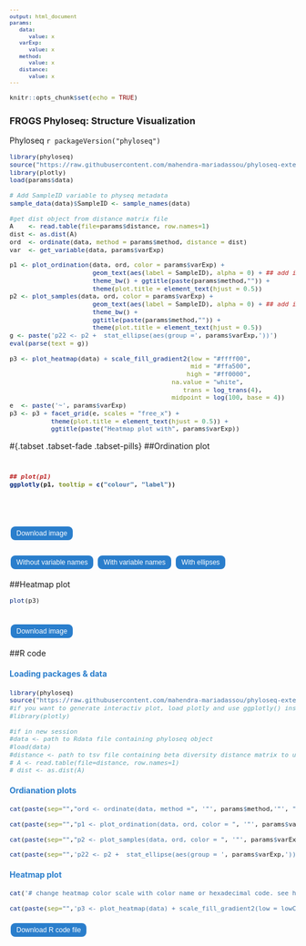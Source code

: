 ```yaml
---
output: html_document
params:
   data:
      value: x
   varExp:
      value: x
   method:
      value: x
   distance:
      value: x
---
```

<meta http-equiv="Content-Type" content="text/html; charset=UTF-8">
<style type="text/css">
code.r{ /* Code block */
  font-size: 11px;
}
pre { /* Code block */
  font-size: 11px
}
.button {
    background-color: #2a7ecc; /* Blue */
    border : none;
    color  : white;
    padding: 5px 10px;
    text-align : center;
    text-decoration : none;
    display: inline-block;
    font-size: 12px;
    margin: 4px 2px;
    cursor: pointer;
    border-radius: 8px;
}
h4 { 
    display   : block;
    font-size : 1em;
    margin-top: 1.33em;
    margin-bottom: 1.33em;
    margin-left  : 0;
    margin-right : 0;
    font-weight  : bold;
    color: #2a7ecc;
}
</style>

<script src="https://s3-us-west-2.amazonaws.com/s.cdpn.io/14082/FileSaver.js"></script>

```r
knitr::opts_chunk$set(echo = TRUE)
```
<h3>FROGS Phyloseq: Structure Visualization</h3>

 Phyloseq `r packageVersion("phyloseq")`


```r
library(phyloseq)
source("https://raw.githubusercontent.com/mahendra-mariadassou/phyloseq-extended/master/load-extra-functions.R")
library(plotly)
load(params$data)

# Add SampleID variable to physeq metadata
sample_data(data)$SampleID <- sample_names(data)

#get dist object from distance matrix file
A    <- read.table(file=params$distance, row.names=1)
dist <- as.dist(A)
ord  <- ordinate(data, method = params$method, distance = dist)
var  <- get_variable(data, params$varExp)

p1 <- plot_ordination(data, ord, color = params$varExp) + 
                      geom_text(aes(label = SampleID), alpha = 0) + ## add invisible labels
                      theme_bw() + ggtitle(paste(params$method,"")) +
                      theme(plot.title = element_text(hjust = 0.5)) 
p2 <- plot_samples(data, ord, color = params$varExp) +
                      geom_text(aes(label = SampleID), alpha = 0) + ## add invisible labels  
                      theme_bw() +
                      ggtitle(paste(params$method,"")) +
                      theme(plot.title = element_text(hjust = 0.5))
g <- paste('p22 <- p2 +  stat_ellipse(aes(group =', params$varExp,'))')
eval(parse(text = g))

p3 <- plot_heatmap(data) + scale_fill_gradient2(low = "#ffff00", 
                                                mid = "#ffa500",
                                               high = "#ff0000", 
                                           na.value = "white",
                                              trans = log_trans(4), 
                                           midpoint = log(100, base = 4))
e  <- paste('~', params$varExp) 
p3 <- p3 + facet_grid(e, scales = "free_x") +
           theme(plot.title = element_text(hjust = 0.5)) +
           ggtitle(paste("Heatmap plot with", params$varExp))
```

#{.tabset .tabset-fade .tabset-pills}
##Ordination plot

<h1 id="plot1">
```r
## plot(p1)
ggplotly(p1, tooltip = c("colour", "label"))
```
<br>
<button id="dwn-plot1" class="button">
Download image
</button>
</h1>

<h1 id="plot2" style="display: none;">
```r
## plot(p2)
ggplotly(p2, tooltip = c("colour", "label"))
```
<br>
<button id="dwn-plot2" class="button">
Download image
</button>
</h1>

<h1 id="plot22" style="display: none;">
```r
## plot(p22)
ggplotly(p22, tooltip = c("colour", "label"))
```
<br>
<button id="dwn-plot22" class="button">
Download image
</button>
</h1>

<button class="button" onclick="document.getElementById('plot1').style.display='' ; document.getElementById('plot2').style.display='none'; document.getElementById('plot22').style.display='none' ">Without variable names</button>

<button class="button" onclick="document.getElementById('plot2').style.display='' ; document.getElementById('plot1').style.display='none'; document.getElementById('plot22').style.display='none' ">With variable names</button>

<button class="button" onclick="document.getElementById('plot22').style.display='' ; document.getElementById('plot2').style.display='none'; document.getElementById('plot1').style.display='none'">With ellipses</button>

##Heatmap plot
```r
plot(p3)
```
<br>
<button id="dwn-heatmap-plot" class="button">
Download image
</button>

##R code
<h4>Loading packages & data</h4>
```r
library(phyloseq)
source("https://raw.githubusercontent.com/mahendra-mariadassou/phyloseq-extended/master/load-extra-functions.R")
#if you want to generate interactiv plot, load plotly and use ggplotly() instead of plot()
#library(plotly)

#if in new session
#data <- path to Rdata file containing phyloseq object
#load(data)
#distance <- path to tsv file containing beta diversity distance matrix to use
# A <- read.table(file=distance, row.names=1)
# dist <- as.dist(A)
```
<h4>Ordianation plots </h4>
```r
cat(paste(sep="","ord <- ordinate(data, method =", '"', params$method,'"', ", distance = dist)"))

cat(paste(sep="","p1 <- plot_ordination(data, ord, color = ", '"', params$varExp, '"', ") + theme_bw() + ggtitle(", '"', params$method, '")', '+ theme(plot.title = element_text(hjust = 0.5))','\nplot(p1)'))

cat(paste(sep="","p2 <- plot_samples(data, ord, color = ", '"', params$varExp, '"', ") + theme_bw()+ ggtitle(", '"', params$method, '")', '+ theme(plot.title = element_text(hjust = 0.5))','\nplot(p2)'))

cat(paste(sep="",'p22 <- p2 +  stat_ellipse(aes(group = ', params$varExp,'))', '\nplot(p22)'))
```

<h4>Heatmap plot</h4>
```r
cat('# change heatmap color scale with color name or hexadecimal code. see http://tools.medialab.sciences-po.fr/iwanthue/ \nlowCol <- "#ffff00" # yellow\nmidCol <-  "#ffa500" # orange\nhighCol <- "#ff0000" # red\nnaCol <- "white" # white!')

cat(paste(sep="",'p3 <- plot_heatmap(data) + scale_fill_gradient2(low = lowCol, mid = midCol, high = highCol, na.value = naCol, trans = log_trans(4), midpoint = log(100, base = 4))+ facet_grid(~', params$varExp, ', scales = "free_x") + theme(plot.title = element_text(hjust = 0.5)) + ggtitle("Heatmap plot")','\nplot(p3)'))
```


<div id="code-r-file" style="display:none;">
# ######### Loading packages & data & parameter setting #########
&#10;library(phyloseq)
&#10;source(\"https://raw.githubusercontent.com/mahendra-mariadassou/phyloseq-extended/master/load-extra-functions.R" )
&#10;#if you want to generate interactiv plot, load plotly and use ggplotly() instead of plot()
&#10;#library(plotly)
&#10;
&#10;#if in new session, uncomment and complete
&#10;#data <- # path to Rdata file
&#10;#load(data)
&#10;
&#10;#distance <- # path to Beta diversity tsv file
&#10;#A <- read.table(file=distance, row.names=1)
&#10;#dist <- as.dist(A)
&#10;
&#10;# to be complete
&#10;varExp <- #Experiment variable
&#10;method <- \"MDS\" # ordination method, ex \"MDS\" (default), \"NMDS\", \"DCA\", \"CCA\", \"RDA\", \"CAP\", \"DPCoA\" or \"PCoA\" 
&#10;
&#10;######### Ordiantion plots #########
&#10;ord <- ordinate(data, method =method, distance = dist)
&#10;
&#10;p1 <- plot_ordination(data, ord, color = varExp) + theme_bw() + ggtitle(method)+ theme(plot.title = element_text(hjust = 0.5))
&#10;plot(p1)
&#10;
&#10;p2 <- plot_samples(data, ord, color = varExp) + theme_bw()+ ggtitle(method)+ theme(plot.title = element_text(hjust = 0.5))
&#10;plot(p2)
&#10;
&#10;g <- paste(\'p22 <- p2 +  stat_ellipse(aes(group =\', varExp,\'))\')
&#10;eval(parse(text = g))
&#10;plot(p22)
&#10;
&#10;######### Heatmap Plot #########
&#10;# change heatmap color scale with color name or hexadecimal code. see http://tools.medialab.sciences-po.fr/iwanthue/
&#10;lowCol <- \"#ffff00\" # yellow
&#10;midCol <-  \"#ffa500\" # orange
&#10;highCol <- \"#ff0000\" # red
&#10;naCol <- \"white\" # white!
&#10;
&#10;p3 <- plot_heatmap(data) + scale_fill_gradient2(low = lowCol, mid = midCol, high = highCol, 
&#10;                              na.value = naCol, trans = log_trans(4), 
&#10;                              midpoint = log(100, base = 4))
&#10;e <- paste(\'~\', varExp) 
&#10;p3 <- p3 + facet_grid(e, scales = \"free_x\")+ theme(plot.title = element_text(hjust = 0.5))
&#10;plot(p3)
&#10;
</div>

<button id="dwn-btn" class="button">Download R code file</button>

<script>
function download1(filename, text) {
    var element = document.createElement('a');
    element.setAttribute('href', 'data:text/plain;charset=utf-8,' + encodeURIComponent(text));
    element.setAttribute('download', filename);

    element.style.display = 'none';
    document.body.appendChild(element);
    element.click();
    document.body.removeChild(element);
}

// Start file download.
document.getElementById("dwn-btn").addEventListener("click", function(){
    // Generate download of hello.txt file with some content
    var text = document.getElementById("code-r-file").innerText;
    var filename = "structure_visualization_code.R";
    download1(filename, text);
}, false);
</script>

<script>
function download(filename, mysrc) {
var element = document.createElement('a');
    element.setAttribute('href', mysrc);
    element.setAttribute('download', filename);
    element.style.display = 'none';
    document.body.appendChild(element);
    element.click();
    document.body.removeChild(element);
}
document.getElementById("dwn-plot1").addEventListener("click", function(){
    var div = document.getElementById('plot1');
    var myimg = div.getElementsByTagName('img')[0];
    var mysrc = myimg.src;
    var filename = "ordination_plot_no_sample_name.png";
    download(filename, mysrc);
}, false);

document.getElementById("dwn-plot2").addEventListener("click", function(){
    var div = document.getElementById('plot2');
    var myimg = div.getElementsByTagName('img')[0];
    var mysrc = myimg.src;
    var filename = "ordination_plot_with_sample_name.png";
    download(filename, mysrc);
}, false);

document.getElementById("dwn-plot22").addEventListener("click", function(){
    var div = document.getElementById('plot22');
    var myimg = div.getElementsByTagName('img')[0];
    var mysrc = myimg.src;
    var filename = "ordination_plot_with_sample_name_and_ellipse.png";
    download(filename, mysrc);
}, false);

document.getElementById("dwn-heatmap-plot").addEventListener("click", function(){
    var div = document.getElementById('heatmap-plot');
    var myimg = div.getElementsByTagName('img')[0];
    var mysrc = myimg.src;
    var filename = "heatmap_plot.png";
    download(filename, mysrc);
}, false);

</script>
